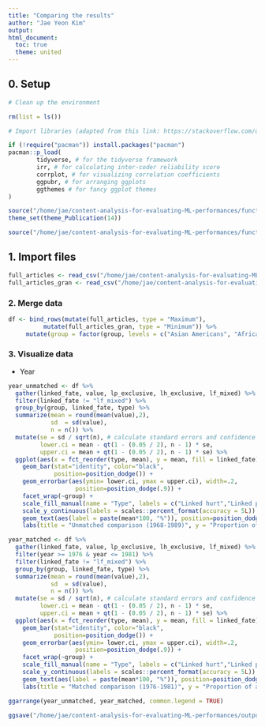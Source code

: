 ```yaml
---
title: "Comparing the results"
author: "Jae Yeon Kim"
output:
html_document: 
  toc: true
  theme: united
---
```


## 0. Setup 

```r

# Clean up the environment

rm(list = ls())

# Import libraries (adapted from this link: https://stackoverflow.com/questions/4090169/elegant-way-to-check-for-missing-packages-and-install-them)

if (!require("pacman")) install.packages("pacman")
pacman::p_load(
        tidyverse, # for the tidyverse framework
        irr, # for calculating inter-coder reliability score
        corrplot, # for visualizing correlation coefficients
        ggpubr, # for arranging ggplots 
        ggthemes # for fancy ggplot themes
)

source("/home/jae/content-analysis-for-evaluating-ML-performances/functions/theme_publications.r")
theme_set(theme_Publication(14))

source("/home/jae/content-analysis-for-evaluating-ML-performances/functions/text_analysis.r")

```

## 1. Import files 

```r

full_articles <- read_csv("/home/jae/content-analysis-for-evaluating-ML-performances/processed_data/full_articles.csv")
full_articles_gran <- read_csv("/home/jae/content-analysis-for-evaluating-ML-performances/processed_data/full_articles_gran.csv")

```

### 2. Merge data 

```r

df <- bind_rows(mutate(full_articles, type = "Maximum"),
          mutate(full_articles_gran, type = "Minimum")) %>%
     mutate(group = factor(group, levels = c("Asian Americans", "African Americans")))

```

### 3. Visualize data 

- Year 

```r

year_unmatched <- df %>%
  gather(linked_fate, value, lp_exclusive, lh_exclusive, lf_mixed) %>%
  filter(linked_fate != "lf_mixed") %>%
  group_by(group, linked_fate, type) %>%
  summarize(mean = round(mean(value),2),
            sd  = sd(value),
            n = n()) %>%
  mutate(se = sd / sqrt(n), # calculate standard errors and confidence intervals 
         lower.ci = mean - qt(1 - (0.05 / 2), n - 1) * se,
         upper.ci = mean + qt(1 - (0.05 / 2), n - 1) * se) %>%
  ggplot(aes(x = fct_reorder(type, mean), y = mean, fill = linked_fate)) +
    geom_bar(stat="identity", color="black", 
             position=position_dodge()) +
    geom_errorbar(aes(ymin= lower.ci, ymax = upper.ci), width=.2,
                   position=position_dodge(.9)) +
    facet_wrap(~group) +
    scale_fill_manual(name = "Type", labels = c("Linked hurt","Linked progress"), values=c("red","blue")) +
    scale_y_continuous(labels = scales::percent_format(accuracy = 5L)) +
    geom_text(aes(label = paste(mean*100, "%")), position=position_dodge(width=0.9), vjust=-1.5) +
    labs(title = "Unmatched comparison (1968-1989)", y = "Proportion of articles", x = "Group") 

year_matched <- df %>%
  gather(linked_fate, value, lp_exclusive, lh_exclusive, lf_mixed) %>%
  filter(year >= 1976 & year <= 1981) %>%
  filter(linked_fate != "lf_mixed") %>%
  group_by(group, linked_fate, type) %>%
  summarize(mean = round(mean(value),2),
            sd  = sd(value),
            n = n()) %>%
  mutate(se = sd / sqrt(n), # calculate standard errors and confidence intervals 
         lower.ci = mean - qt(1 - (0.05 / 2), n - 1) * se,
         upper.ci = mean + qt(1 - (0.05 / 2), n - 1) * se) %>%
  ggplot(aes(x = fct_reorder(type, mean), y = mean, fill = linked_fate)) +
    geom_bar(stat="identity", color="black", 
             position=position_dodge()) +
    geom_errorbar(aes(ymin= lower.ci, ymax = upper.ci), width=.2,
                   position=position_dodge(.9)) +
    facet_wrap(~group) +
    scale_fill_manual(name = "Type", labels = c("Linked hurt","Linked progress"), values=c("red","blue")) +
    scale_y_continuous(labels = scales::percent_format(accuracy = 5L)) +
    geom_text(aes(label = paste(mean*100, "%")), position=position_dodge(width=0.9), vjust=-1.5) +
    labs(title = "Matched comparison (1976-1981)", y = "Proportion of articles", x = "Group") 

ggarrange(year_unmatched, year_matched, common.legend = TRUE)

ggsave("/home/jae/content-analysis-for-evaluating-ML-performances/outputs/matched_comparison_year.png", height = 7, width = 13)

```

